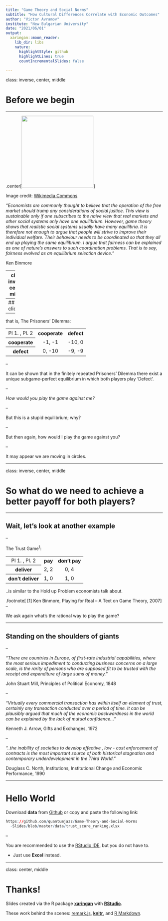 ```yaml
---
title: "Game Theory and Social Norms"
subtitle: "How Cultural Differences Correlate with Economic Outcomes"
author: "Victor Avramov"
institute: "New Bulgarian University"
date: "2021/06/01"
output:
  xaringan::moon_reader:
    lib_dir: libs
    nature:
      highlightStyle: github
      highlightLines: true
      countIncrementalSlides: false
      
---
```


class: inverse, center, middle

# Before we begin

---

.center[<img src="https://upload.wikimedia.org/wikipedia/commons/1/1d/Kenneth_Binmore.jpg" height=230px>]

Image credit: [Wikimedia Commons](https://commons.wikimedia.org/wiki/File:Kenneth_Binmore.jpg)

 *"Economists are commonly thought to believe that the operation of the free market should trump any considerations of social justice. This view is sustainable only if one subscribes to the naive view that real markets and other social systems only have one equilibrium. However, game theory shows that realistic social systems usually have many equilibria. It is therefore not enough to argue that people will strive to improve their individual welfare. Their behaviour needs to be coordinated so that they all end up playing the same equilibrium. I argue that fairness can be explained as one of nature's answers to such coordination problems. That is to say, fairness evolved as an equilibrium selection device."*

Ken Binmore

---
class: inverse, center, middle

# Two simple examples
---
## The cliché

--

that is, The Prisoners' Dilemma:

<center><table border="0"><tr>
    <td align='center'>Pl 1. , Pl. 2</td>
    <th align='center'>cooperate</th>
    <th align='center'>defect</th>
  </tr><tr>
    <th align='center'>cooperate</th>
    <td align='center'>  -1, -1</td>
    <td align='center'> -10, 0</td>
  </tr><tr>
    <th align='center'>defect</th>
    <td align='center'>  0, -10</td>
    <td align='center'>  -9, -9</td>
</tr></table></center>

--

It can be shown that in the finitely repeated Prisoners' Dilemma there exist a unique 
subgame-perfect equilibrium in which both players play 'Defect'.

--

*How would you play the game against me?*

--

But this is a stupid equilibrium; why?

--

But then again, how would I play the game against you?

--

It may appear we are moving in circles. 

---

class: inverse, center, middle

# So what do we need to achieve a better payoff for both players?

---

## Wait, let's look at another example

--

The Trust Game<sup>1</sup>:

<center><table border="0"><tr>
    <td align='center'>Pl 1. , Pl. 2</td>
    <th align='center'>pay</th>
    <th align='center'>don't pay</th>
  </tr><tr>
    <th align='center'>deliver</th>
    <td align='center'>  2, 2</td>
    <td align='center'> 0, 4</td>
  </tr><tr>
    <th align='center'>don't deliver</th>
    <td align='center'>  1, 0</td>
    <td align='center'>  1, 0</td>
</tr></table></center>

..is similar to the Hold up Problem economists talk about.

.footnote[
[1] Ken Binmore, Playing for Real – A Text on Game Theory, 2007
]
--

We ask again what's the rational way to play the game?

---

## Standing on the shoulders of giants

--

*"There are countries in Europe, of first-rate industrial capabilities, where the most serious impediment to conducting business concerns on a large scale, is the rarity of persons who are supposed fit to be trusted with the receipt and expenditure of large sums of money."*

John Stuart Mill, Principles of Political Economy, 1848

--

*"Virtually every commercial transaction has within itself an element of trust, certainly any transaction conducted over a period of time. It can be plausibly argued that much of the economic backwardness in the world can be explained by the lack of mutual confidence..."*

Kenneth J. Arrow, Gifts and Exchanges, 1972

--

*"..the inability of societies to develop effective , low - cost enforcement of contracts is the most important source of both historical stagnation and contemporary underdevelopment in the Third World."*

Douglass C. North, Institutions, Institutional Change and Economic Performance, 1990

---

# Hello World

Download **data** from [Github](https://github.com/quantumjazz/Game-Theory-and-Social-Norms-Slides/blob/master/data/trust_score_ranking.xlsx) or copy and paste the following link:

```r
https://github.com/quantumjazz/Game-Theory-and-Social-Norms
  -Slides/blob/master/data/trust_score_ranking.xlsx
```

--

You are recommended to use the [RStudio IDE](https://www.rstudio.com/products/rstudio/), but you do not have to.

- Just use **Excel** instead. 

---

class: center, middle

# Thanks!

Slides created via the R package [**xaringan**](https://github.com/yihui/xaringan) with [**RStudio**](https://www.rstudio.com).

These work behind the scenes: [remark.js](https://remarkjs.com), [**knitr**](https://yihui.org/knitr/), and [R Markdown](https://rmarkdown.rstudio.com).
